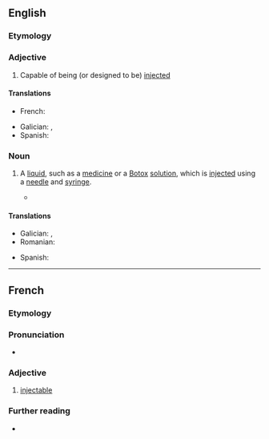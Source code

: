 ==English==

===Etymology===
{{suffix|en|inject|able}}

===Adjective===
{{en-adj|-}}

# {{lb|en|pharmacy}} Capable of being (or designed to be) [[inject]]ed

====Translations====
{{trans-top|capable of being injected}}
* French: {{t+|fr|injectable|m|f}}
{{trans-mid}}
* Galician: {{t+|gl|inxectábel}}, {{t+|gl|inxectable}}
* Spanish: {{t|es|inyectable}}
{{trans-bottom}}

===Noun===
{{en-noun}}

# {{lb|en|pharmacy|cosmetics|pharmaceutical drug}} A [[liquid]], such as a [[medicine]] or a [[Botox]] [[solution]], which is [[inject]]ed using a [[needle]] and [[syringe]].
#* {{quote-journal|en|2009|January 3|Amy Zipkin|Drugstores, Too, Feel Recession Pain|New York Times|url=http://www.nytimes.com/2009/01/03/business/03interview.html
|passage=Complex high-cost drug therapy, such as '''injectables''' and infusions, are close to a $70 billion sector.}}

====Translations====
{{trans-top|a drug which is designed to be injected}}
* Galician: {{t+|gl|inxectábel|m}}, {{t+|gl|inxectable|m}}
* Romanian: {{t+|ro|injectabil|m}}
{{trans-mid}}
* Spanish: {{t|es|inyectable|m}}
{{trans-bottom}}

----

==French==

===Etymology===
{{suffix|fr|injecter|able}}

===Pronunciation===
* {{audio|fr|LL-Q150 (fra)-WikiLucas00-injectable.wav|Audio}}

===Adjective===
{{fr-adj}}
# [[#English|injectable]]

===Further reading===
* {{R:TLFi}}